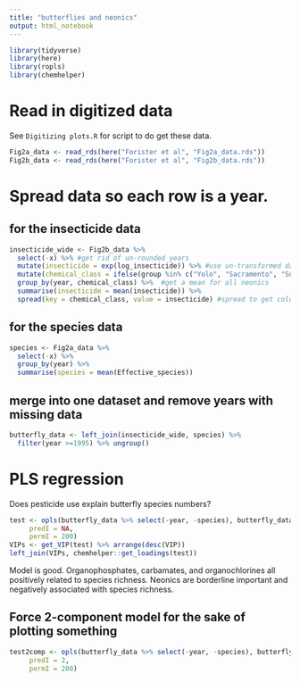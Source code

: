 ```yaml
---
title: "butterflies and neonics"
output: html_notebook
---
```

```r
library(tidyverse)
library(here)
library(ropls)
library(chemhelper)
```

# Read in digitized data
See `Digitizing plots.R` for script to do get these data.
```r
Fig2a_data <- read_rds(here("Forister et al", "Fig2a_data.rds"))
Fig2b_data <- read_rds(here("Forister et al", "Fig2b_data.rds"))
```

# Spread data so each row is a year.
## for the insecticide data
```r
insecticide_wide <- Fig2b_data %>% 
  select(-x) %>% #get rid of un-rounded years
  mutate(insecticide = exp(log_insecticide)) %>% #use un-transformed data
  mutate(chemical_class = ifelse(group %in% c("Yolo", "Sacramento", "Solano"), "neonicotinoid", group)) %>%  #county data is for neonics
  group_by(year, chemical_class) %>%  #get a mean for all neonics
  summarise(insecticide = mean(insecticide)) %>% 
  spread(key = chemical_class, value = insecticide) #spread to get columns for each type of pesticide
```

## for the species data
```r
species <- Fig2a_data %>% 
  select(-x) %>% 
  group_by(year) %>% 
  summarise(species = mean(Effective_species))
```

## merge into one dataset and remove years with missing data
```r
butterfly_data <- left_join(insecticide_wide, species) %>%
  filter(year >=1995) %>% ungroup()
```

# PLS regression
Does pesticide use explain butterfly species numbers?
```r
test <- opls(butterfly_data %>% select(-year, -species), butterfly_data$species,
     predI = NA,
     permI = 200)
VIPs <- get_VIP(test) %>% arrange(desc(VIP))
left_join(VIPs, chemhelper::get_loadings(test))
```
Model is good. Organophosphates, carbamates, and organochlorines all positively related to species richness. Neonics are borderline important and negatively associated with species richness.

## Force 2-component model for the sake of plotting something
```r
test2comp <- opls(butterfly_data %>% select(-year, -species), butterfly_data$species,
     predI = 2,
     permI = 200)
```

